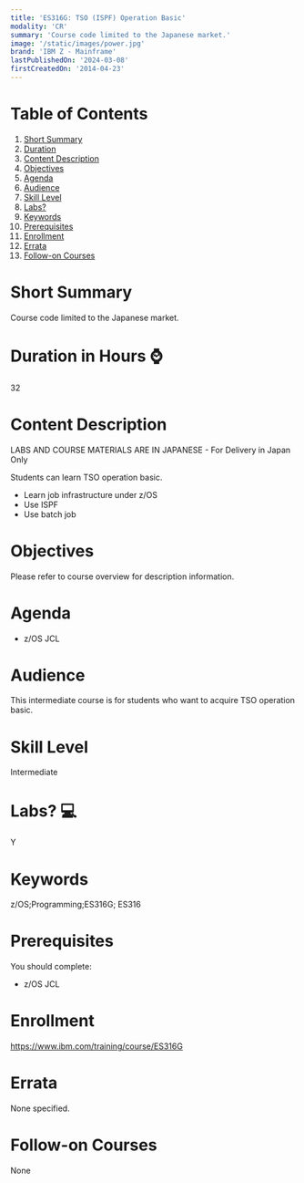 ```yaml
---
title: 'ES316G: TSO (ISPF) Operation Basic'
modality: 'CR'
summary: 'Course code limited to the Japanese market.'
image: '/static/images/power.jpg'
brand: 'IBM Z - Mainframe'
lastPublishedOn: '2024-03-08'
firstCreatedOn: '2014-04-23'
---
```

# Table of Contents
1.  [Short Summary](#short-summary)
2.  [Duration](#duration-in-hours-)
3.  [Content Description](#content-description)
4.  [Objectives](#objectives)
5.  [Agenda](#agenda)
6.  [Audience](#audience)
7.  [Skill Level](#skill-level)
8.  [Labs?](#labs-)
9.  [Keywords](#keywords)
10. [Prerequisites](#prerequisites)
11. [Enrollment](#enrollment)
12. [Errata](#errata)
13. [Follow-on Courses](#follow-on-courses)

# Short Summary
Course code limited to the Japanese market.

# Duration in Hours ⌚
32

# Content Description
LABS AND COURSE MATERIALS ARE IN JAPANESE - For Delivery in Japan Only


Students can learn TSO operation basic.


* Learn job infrastructure under z/OS
* Use ISPF
* Use batch job


# Objectives
Please refer to course overview for description information.



# Agenda
* z/OS JCL


# Audience
This intermediate course is for students who want to acquire TSO operation basic.



# Skill Level
Intermediate

# Labs? 💻
Y

# Keywords
z/OS;Programming;ES316G; ES316

# Prerequisites
You should complete:


* z/OS JCL


# Enrollment
https://www.ibm.com/training/course/ES316G

# Errata
None specified.

# Follow-on Courses
None

